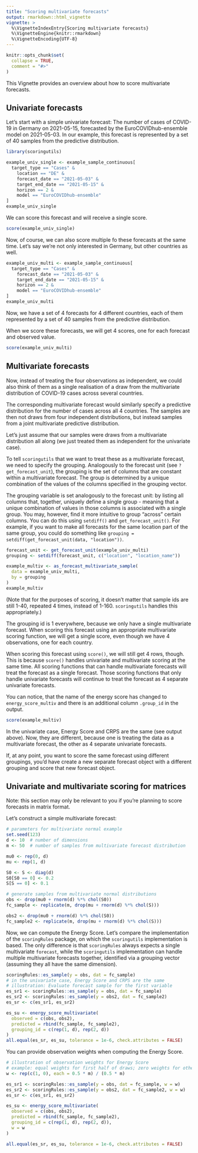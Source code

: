 ```yaml
---
title: "Scoring multivariate forecasts"
output: rmarkdown::html_vignette
vignette: >
  %\VignetteIndexEntry{Scoring multivariate forecasts}
  %\VignetteEngine{knitr::rmarkdown}
  %\VignetteEncoding{UTF-8}
---
```


```r
knitr::opts_chunk$set(
  collapse = TRUE,
  comment = "#>"
)
```
This Vignette provides an overview about how to score multivariate forecasts.


## Univariate forecasts

Let's start with a simple univariate forecast: The number of cases of COVID-19 in Germany on 2021-05-15, forecasted by the EuroCOVIDhub-ensemble model on 2021-05-03. In our example, this forecast is represented by a set of 40 samples from the predictive distribution.

```r
library(scoringutils)

example_univ_single <- example_sample_continuous[
  target_type == "Cases" &
    location == "DE" &
    forecast_date == "2021-05-03" &
    target_end_date == "2021-05-15" &
    horizon == 2 &
    model == "EuroCOVIDhub-ensemble"
]
example_univ_single
```

We can score this forecast and will receive a single score.
```r
score(example_univ_single)
```

Now, of course, we can also score multiple fo these forecasts at the same time. Let's say we're not only interested in Germany, but other countries as well.

```r
example_univ_multi <- example_sample_continuous[
  target_type == "Cases" &
    forecast_date == "2021-05-03" &
    target_end_date == "2021-05-15" &
    horizon == 2 &
    model == "EuroCOVIDhub-ensemble"
]
example_univ_multi
```

Now, we have a set of 4 forecasts for 4 different countries, each of them represented by a set of 40 samples from the predictive distribution.

When we score these forecasts, we will get 4 scores, one for each forecast and observed value.
```r
score(example_univ_multi)
```

## Multivariate forecasts

Now, instead of treating the four observations as independent, we could also think of them as a single realisation of a draw from the multivariate distribution of COVID-19 cases across several countries.

The corresponding multivariate forecast would similarly specify a predictive distribution for the number of cases across all 4 countries. The samples are then not draws from four independent distributions, but instead samples from a joint multivariate predictive distribution.

Let's just assume that our samples were draws from a multivariate distribution all along (we just treated them as independent for the univariate case).

To tell `scoringutils` that we want to treat these as a multivariate forecast, we need to specify the grouping. Analogously to the forecast unit (see `?get_forecast_unit`), the grouping is the set of columns that are constant within a multivariate forecast. The group is determined by a unique combination of the values of the columns specified in the grouping vector.

The grouping variable is set analogously to the forecast unit: by listing all columns that, together, uniquely define a single group - meaning that a unique combination of values in those columns is associated with a single group. You may, however, find it more intuitive to group "across" certain columns. You can do this using `setdiff()` and `get_forecast_unit()`. For example, if you want to make all forecasts for the same location part of the same group, you could do something like `grouping = setdiff(get_forecast_unit(data, "location"))`.

```r
forecast_unit <- get_forecast_unit(example_univ_multi)
grouping <- setdiff(forecast_unit, c("location", "location_name"))

example_multiv <- as_forecast_multivariate_sample(
  data = example_univ_multi,
  by = grouping
)
example_multiv
```

(Note that for the purposes of scoring, it doesn't matter that sample ids are still 1-40, repeated 4 times, instead of 1-160. `scoringutils` handles this appropriately.)

The grouping id is 1 everywhere, because we only have a single multivariate forecast. When scoring this forecast using an appropriate multivariate scoring function, we will get a single score, even though we have 4 observations, one for each country.

When scoring this forecast using `score()`, we will still get 4 rows, though. This is because `score()` handles univariate and multivariate scoring at the same time. All scoring functions that can handle multivariate forecasts will treat the forecast as a single forecast. Those scoring functions that only handle univariate forecasts will continue to treat the forecast as 4 separate univariate forecasts.

You can notice, that the name of the energy score has changed to `energy_score_multiv` and there is an additional column `.group_id` in the output.

```r
score(example_multiv)
```

In the univariate case, Energy Score and CRPS are the same (see output above). Now, they are different, because one is treating the data as a multivariate forecast, the other as 4 separate univariate forecasts.

If, at any point, you want to score the same forecast using different groupings, you'd have create a new separate forecast object with a different grouping and score that new forecast object.

<!-- ## Details on the grouping - WIP

As mentioned above, you can set the grouping with the `set_grouping` function. This will return the original data with an additional column `.group_id` that indicates the group each observation belongs to.

Alternatively, you can set the grouping right when creating the forecast.


forecast <- as_forecast_sample(
  example_sample_continuous,
  grouping = c("target_end_date", "target_type", "forecast_date", "model", "horizon")
)

forecast -->



## Univariate and multivariate scoring for matrices

Note: this section may only be relevant to you if you're planning to score forecasts in matrix format.

Let's construct a simple multivariate forecast:

```r
# parameters for multivariate normal example
set.seed(123)
d <- 10  # number of dimensions
m <- 50  # number of samples from multivariate forecast distribution

mu0 <- rep(0, d)
mu <- rep(1, d)

S0 <- S <- diag(d)
S0[S0 == 0] <- 0.2
S[S == 0] <- 0.1

# generate samples from multivariate normal distributions
obs <- drop(mu0 + rnorm(d) %*% chol(S0))
fc_sample <- replicate(m, drop(mu + rnorm(d) %*% chol(S)))

obs2 <- drop(mu0 + rnorm(d) %*% chol(S0))
fc_sample2 <- replicate(m, drop(mu + rnorm(d) %*% chol(S)))
```

Now, we can compute the Energy Score. Let's compare the implementation of the `scoringRules` package, on which the `scoringutils` implementation is based. The only difference is that `scoringRules` always expects a single multivariate `forecast`, while the `scoringutils` implementation can handle multiple multivariate forecasts together, identified via a grouping vector (assuming they all have the same dimension).

```r
scoringRules::es_sample(y = obs, dat = fc_sample)
# in the univariate case, Energy Score and CRPS are the same
# illustration: Evaluate forecast sample for the first variable
es_sr1 <- scoringRules::es_sample(y = obs, dat = fc_sample)
es_sr2 <- scoringRules::es_sample(y = obs2, dat = fc_sample2)
es_sr <- c(es_sr1, es_sr2)

es_su <- energy_score_multivariate(
  observed = c(obs, obs2),
  predicted = rbind(fc_sample, fc_sample2),
  grouping_id = c(rep(1, d), rep(2, d))
)
all.equal(es_sr, es_su, tolerance = 1e-6, check.attributes = FALSE)
```

You can provide observation weights when computing the Energy Score.

```r
# illustration of observation weights for Energy Score
# example: equal weights for first half of draws; zero weights for other draws
w <- rep(c(1, 0), each = 0.5 * m) / (0.5 * m)

es_sr1 <- scoringRules::es_sample(y = obs, dat = fc_sample, w = w)
es_sr2 <- scoringRules::es_sample(y = obs2, dat = fc_sample2, w = w)
es_sr <- c(es_sr1, es_sr2)

es_su <- energy_score_multivariate(
  observed = c(obs, obs2),
  predicted = rbind(fc_sample, fc_sample2),
  grouping_id = c(rep(1, d), rep(2, d)),
  w = w
)

all.equal(es_sr, es_su, tolerance = 1e-6, check.attributes = FALSE)
```
